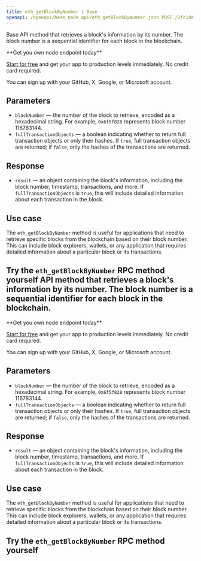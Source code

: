 ---
title: eth_getBlockByNumber | Base
openapi: /openapi/base_node_api/eth_getBlockByNumber.json POST /2fc1de7f08c0465f6a28e3c355e0cb14
---

Base API method that retrieves a block's information by its number. The block number is a sequential identifier for each block in the blockchain.

<Check>
**Get you own node endpoint today**

[Start for free](https://console.chainstack.com/) and get your app to production levels immediately. No credit card required.

You can sign up with your GitHub, X, Google, or Microsoft account.
</Check>


## Parameters

* `blockNumber` — the number of the block to retrieve, encoded as a hexadecimal string. For example, `0x6f5f828` represents block number 116783144.
* `fullTransactionObjects` — a boolean indicating whether to return full transaction objects or only their hashes. If `true`, full transaction objects are returned; if `false`, only the hashes of the transactions are returned.

## Response

* `result` — an object containing the block's information, including the block number, timestamp, transactions, and more. If `fullTransactionObjects` is `true`, this will include detailed information about each transaction in the block.

## Use case

The `eth_getBlockByNumber` method is useful for applications that need to retrieve specific blocks from the blockchain based on their block number. This can include block explorers, wallets, or any application that requires detailed information about a particular block or its transactions.

## Try the `eth_getBlockByNumber` RPC method yourself API method that retrieves a block's information by its number. The block number is a sequential identifier for each block in the blockchain.

<Check>
**Get you own node endpoint today**

[Start for free](https://console.chainstack.com/) and get your app to production levels immediately. No credit card required.

You can sign up with your GitHub, X, Google, or Microsoft account.
</Check>


## Parameters

* `blockNumber` — the number of the block to retrieve, encoded as a hexadecimal string. For example, `0x6f5f828` represents block number 116783144.
* `fullTransactionObjects` — a boolean indicating whether to return full transaction objects or only their hashes. If `true`, full transaction objects are returned; if `false`, only the hashes of the transactions are returned.

## Response

* `result` — an object containing the block's information, including the block number, timestamp, transactions, and more. If `fullTransactionObjects` is `true`, this will include detailed information about each transaction in the block.

## Use case

The `eth_getBlockByNumber` method is useful for applications that need to retrieve specific blocks from the blockchain based on their block number. This can include block explorers, wallets, or any application that requires detailed information about a particular block or its transactions.

## Try the `eth_getBlockByNumber` RPC method yourself